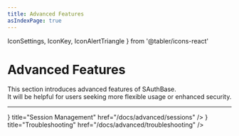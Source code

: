 ```yaml
---
title: Advanced Features
asIndexPage: true
---
```


  IconSettings,
  IconKey,
  IconAlertTriangle
} from '@tabler/icons-react'

# Advanced Features

This section introduces advanced features of SAuthBase.  
It will be helpful for users seeking more flexible usage or enhanced security.

---

<Cards>
  <Cards.Card
    icon={<IconKey />}
    title="Session Management"
    href="/docs/advanced/sessions"
  />
  <Cards.Card
    icon={<IconAlertTriangle />}
    title="Troubleshooting"
    href="/docs/advanced/troubleshooting"
  />
</Cards>